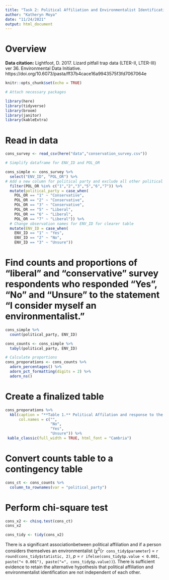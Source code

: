 ```yaml
---
title: "Task 2: Political Affiliation and Environmentalist Identification"
author: "Katheryn Moya"
date: "11/24/2021"
output: html_document
---
```

# Overview

**Data citation:** Lightfoot, D. 2017. Lizard pitfall trap data (LTER-II, LTER-III) ver 36. Environmental Data Initiative. https://doi.org/10.6073/pasta/ff37b4cace16a9943575f3fd7067064e 


```r
knitr::opts_chunk$set(echo = TRUE)

# Attach necessary packages 

library(here)
library(tidyverse)
library(broom)
library(janitor)
library(kableExtra)
```

# Read in data

```r
cons_survey <- read_csv(here("data","conservation_survey.csv"))

# Simplify dataframe for ENV_ID and POL_OR

cons_simple <- cons_survey %>% 
  select("ENV_ID", "POL_OR") %>% 
# Add a new column for political party and exclude all other political affiliations
  filter(POL_OR %in% c("1","2","3","5","6","7")) %>%
  mutate(political_party = case_when(
    POL_OR == "1" ~ "Conservative",
    POL_OR == "2" ~ "Conservative",
    POL_OR == "3" ~ "Conservative",
    POL_OR == "5" ~ "Liberal",
    POL_OR == "6" ~ "Liberal",
    POL_OR == "7" ~ "Liberal")) %>% 
  # Change observation names for ENV_ID for clearer table
  mutate(ENV_ID = case_when(
    ENV_ID == "1" ~ "Yes",
    ENV_ID == "2" ~ "No",
    ENV_ID == "3" ~ "Unsure"))
```

# Find counts and proportions of “liberal” and “conservative” survey respondents who responded “Yes”, “No” and “Unsure” to the statement “I consider myself an environmentalist.” 

```r
cons_simple %>% 
  count(political_party, ENV_ID)

cons_counts <- cons_simple %>% 
  tabyl(political_party, ENV_ID)

# Calculate proportions
cons_proporations <- cons_counts %>% 
  adorn_percentages() %>%  
  adorn_pct_formatting(digits = 2) %>% 
  adorn_ns()
```

# Create a finalized table

```r
cons_proporations %>%
  kbl(caption = "**Table 1.** Political Affilation and response to the statement 'I consider myself an environmentalist'",
      col.names = c("",
                    "No",
                    "Yes",
                    "Unsure")) %>%
 kable_classic(full_width = TRUE, html_font = "Cambria") 
```

# Convert counts table to a contingency table

```r
cons_ct <- cons_counts %>% 
  column_to_rownames(var = "political_party")
```

# Perform chi-square test

```r
cons_x2 <- chisq.test(cons_ct)
cons_x2

cons_tidy <- tidy(cons_x2)
```
There is a significant associationbetween political affiliation and if a person considers themselves an environmentalist ($\chi$^2^(`r cons_tidy$parameter`) = `r round(cons_tidy$statistic, 2)`, *p* = `r ifelse(cons_tidy$p.value < 0.001, paste("< 0.001"), paste("=", cons_tidy$p.value))`). There is sufficient evidence to retain the alternative hypothesis that political affiliation and environmentalist identification are not independent of each other.

